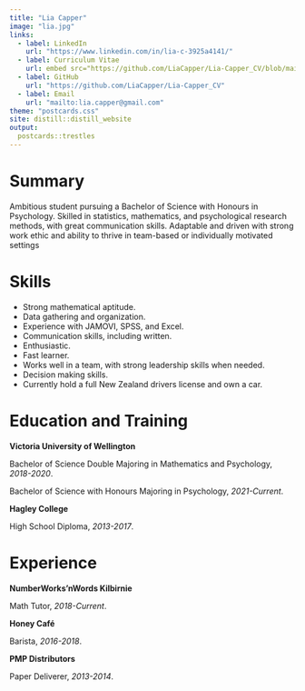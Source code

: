 ```yaml
---
title: "Lia Capper"
image: "lia.jpg"
links:
  - label: LinkedIn
    url: "https://www.linkedin.com/in/lia-c-3925a4141/"
  - label: Curriculum Vitae
    url: embed src="https://github.com/LiaCapper/Lia-Capper_CV/blob/main/Lia-Capper_CV.pdf" width="100%" height="850px"/
  - label: GitHub
    url: "https://github.com/LiaCapper/Lia-Capper_CV"
  - label: Email
    url: "mailto:lia.capper@gmail.com"
theme: "postcards.css"
site: distill::distill_website
output:
  postcards::trestles
---
```

 
# Summary
Ambitious student pursuing a Bachelor of Science with Honours in Psychology. Skilled in statistics, mathematics, and psychological research methods, with great communication skills. Adaptable and driven with strong work ethic and ability to thrive in team-based or individually motivated settings

# Skills

* Strong mathematical aptitude.
* Data gathering and organization.
* Experience with JAMOVI, SPSS, and Excel.
* Communication skills, including written.
* Enthusiastic.
* Fast learner.
* Works well in a team, with strong leadership skills when needed.
* Decision making skills.
* Currently hold a full New Zealand drivers license and own a car.



# Education and Training



**Victoria University of Wellington**

Bachelor of Science Double Majoring in Mathematics and Psychology, *2018-2020*.


Bachelor of Science with Honours Majoring in Psychology, *2021-Current*.



**Hagley College**

High School Diploma, *2013-2017*.



# Experience



**NumberWorks’nWords Kilbirnie**

Math Tutor, *2018-Current*.



**Honey Café**

Barista, *2016-2018*.



**PMP Distributors**

Paper Deliverer, *2013-2014*.